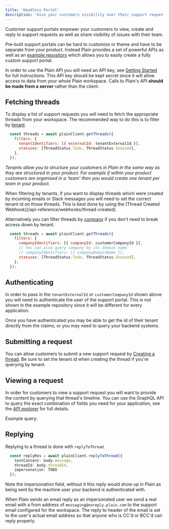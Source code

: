 ```yaml
---
title: 'Headless Portal'
description: 'Give your customers visibility over their support requests.'
---
```


Customer support portals empower your customers to view, create and reply to support requests as well as share visibility of issues with their team.

Pre-built support portals can be hard to customize or theme and have to be separate from your product. Instead Plain provides a set of powerful APIs as well as an [example repository](https://github.com/team-plain/plain-headless-portal) which allows you to easily create a fully custom support portal.

In order to use the Plain API you will need an API key, see [Getting Started](https://github.com/team-plain/plain-headless-portal?tab=readme-ov-file#getting-started) for full instructions. This API key should be kept secret since it will allow access to data from your whole Plain workspace. Calls to Plain's API **should be made from a server** rather than the client.

## Fetching threads

To display a list of support requests you will need to fetch the appropriate threads from your workspace. The recommended way to do this is to filter by [tenant](/api-reference/graphql/tenants).

```Javascript
  const threads = await plainClient.getThreads({
    filters: {
      tenantIdentifiers: [{ externalId: tenantExternalId }],
      statuses: [ThreadStatus.Todo, ThreadStatus.Snoozed],
    },
  });
```

_Tenants allow you to structure your customers in Plain in the same way as they are structured in your product. For example if within your product customers are organised in a ‘team’ then you would create one tenant per team in your product._

<Note>
  When filtering by tenants, if you want to display threads which were created by incoming emails or
  Slack messages you will need to set the correct tenant id on those threads. This is best done by
  using the [Thread Created Webhook](/api-reference/webhooks/thread-created).
</Note>

Alternatively you can filter threads by [company](/api-reference/graphql/companies) if you don't need to break access down by tenant.

```Javascript
  const threads = await plainClient.getThreads({
    filters: {
      companyIdentifiers: [{ companyId: customerCompanyId }],
      // You can also query company by its domain name
      // companyIdentifiers: [{ companyDomainName }],
      statuses: [ThreadStatus.Todo, ThreadStatus.Snoozed],
    },
  });
```

## Authenticating

In order to pass in the `tenantExternalId` or `customerCompanyId` shown above you will need to authenticate the user of the support portal. This is not shown in the example repository since it will be different for every application.

Once you have authenticated you may be able to get the id of their tenant directly from the claims, or you may need to query your backend systems.

## Submitting a request

You can allow customers to submit a new support request by [Creating a thread](/api-reference/graphql/threads/create). Be sure to set the tenant id when creating the thread if you're querying by tenant.

## Viewing a request

In order for customers to view a support request you will want to provide the content by querying that thread's timeline. You can use the GraphQL API to query the exact combination of fields you need for your application, see the [API explorer](https://app.plain.com/developer/api-explorer/) for full details.

Example query:

<Snippet file="graphql/get-thread-timeline.mdx" />

## Replying

Replying to a thread is done with `replyToThread`.

```Typescript
  const replyRes = await plainClient.replyToThread({
    textContent: body.message,
    threadId: body.threadId,
    impersonation: TODO
  });
```

Note the impersonation field, without it this reply would show up in Plain as being sent by the machine user your backend is authenticated with.

When Plain sends an email reply as an impersonated user we send a real email with a from address of `messaging@noreply.plain.com` to the support email configured for the workspace. The reply to header of the email is set to the user's actual email address so that anyone who is CC'd or BCC'd can reply properly.
